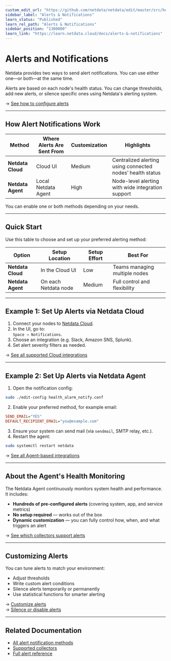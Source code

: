 ```yaml
---
custom_edit_url: "https://github.com/netdata/netdata/edit/master/src/health/README.md"
sidebar_label: "Alerts & Notifications"
learn_status: "Published"
learn_rel_path: "Alerts & Notifications"
sidebar_position: "1300000"
learn_link: "https://learn.netdata.cloud/docs/alerts-&-notifications"
---
```


# Alerts and Notifications

Netdata provides two ways to send alert notifications. You can use either one—or both—at the same time.

Alerts are based on each node's health status. You can change thresholds, add new alerts, or silence specific ones using Netdata's alerting system.

→ [See how to configure alerts](/docs/alerts-&-notifications/alert-configuration-reference)

---

## How Alert Notifications Work

| Method            | Where Alerts Are Sent From | Customization | Highlights                                                |
|-------------------|----------------------------|---------------|-----------------------------------------------------------|
| **Netdata Cloud** | Cloud UI                   | Medium        | Centralized alerting using connected nodes’ health status |
| **Netdata Agent** | Local Netdata Agent        | High          | Node-level alerting with wide integration support         |

You can enable one or both methods depending on your needs.

---

## Quick Start

Use this table to choose and set up your preferred alerting method:

| Option            | Setup Location       | Setup Effort | Best For                      |
|-------------------|----------------------|--------------|-------------------------------|
| **Netdata Cloud** | In the Cloud UI      | Low          | Teams managing multiple nodes |
| **Netdata Agent** | On each Netdata node | Medium       | Full control and flexibility  |

---

## Example 1: Set Up Alerts via Netdata Cloud

1. Connect your nodes to [Netdata Cloud](https://app.netdata.cloud/).
2. In the UI, go to:  
   `Space → Notifications`.
3. Choose an integration (e.g. Slack, Amazon SNS, Splunk).
4. Set alert severity filters as needed.

→ [See all supported Cloud integrations](/docs/alerts-&-notifications/notifications/centralized-cloud-notifications)

---

## Example 2: Set Up Alerts via Netdata Agent

1. Open the notification config:

```bash
sudo ./edit-config health_alarm_notify.conf
```

2. Enable your preferred method, for example email:

```ini
SEND_EMAIL="YES"
DEFAULT_RECIPIENT_EMAIL="you@example.com"
```

3. Ensure your system can send mail (via `sendmail`, SMTP relay, etc.).
4. Restart the agent:

```bash
sudo systemctl restart netdata
```

→ [See all Agent-based integrations](/docs/alerts-&-notifications/notifications/agent-dispatched-notifications)

---

## About the Agent's Health Monitoring

The Netdata Agent continuously monitors system health and performance. It includes:

- **Hundreds of pre-configured alerts** (covering system, app, and service metrics)
- **No setup required** — works out of the box
- **Dynamic customization** — you can fully control how, when, and what triggers an alert

→ [See which collectors support alerts](/docs/collecting-metrics/monitor-anything)

---

## Customizing Alerts

You can tune alerts to match your environment:

- Adjust thresholds
- Write custom alert conditions
- Silence alerts temporarily or permanently
- Use statistical functions for smarter alerting

→ [Customize alerts](/docs/alerts-&-notifications/alert-configuration-reference)  
→ [Silence or disable alerts](/docs/alerts-&-notifications/alert-configuration-reference#disable-or-silence-alerts)

---

## Related Documentation

- [All alert notification methods](/docs/alerts-&-notifications/notifications)
- [Supported collectors](/docs/collecting-metrics/monitor-anything)
- [Full alert reference](/docs/alerts-&-notifications/alert-configuration-reference)
